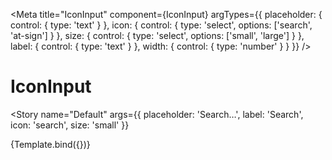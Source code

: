 
<Meta
  title="IconInput"
  component={IconInput}
  argTypes={{
    placeholder: {
      control: {
        type: 'text'
      }
    },
    icon: {
      control: {
        type: 'select',
        options: ['search', 'at-sign']
      }
    },
    size: {
      control: {
        type: 'select',
        options: ['small', 'large']
      }
    },
    label: {
      control: {
        type: 'text'
      }
    },
    width: {
      control: {
        type: 'number'
      }
    }
  }}
/>


# IconInput

<Story
  name="Default"
  args={{
    placeholder: 'Search…',
    label: 'Search',
    icon: 'search',
    size: 'small'
  }}
>
  {Template.bind({})}
</Story>
